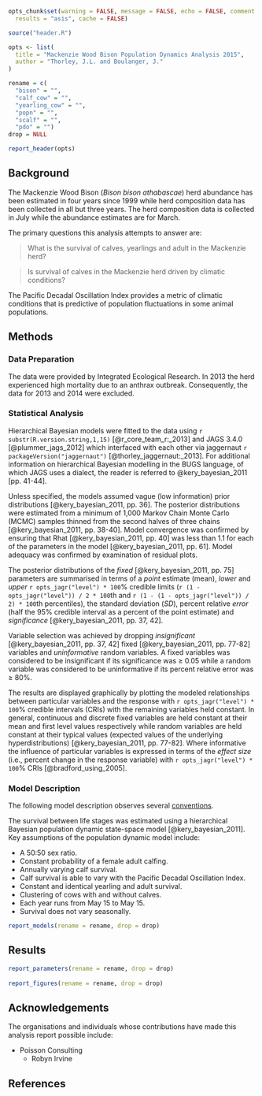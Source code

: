 ```r

opts_chunk$set(warning = FALSE, message = FALSE, echo = FALSE, comment = NA, 
  results = "asis", cache = FALSE)

source("header.R")
```

```r

opts <- list(
  title = "Mackenzie Wood Bison Population Dynamics Analysis 2015",
  author = "Thorley, J.L. and Boulanger, J."
)

rename = c(
  "bison" = "",
  "calf_cow" = "",
  "yearling_cow" = "",
  "popn" = "",
  "scalf" = "",
  "pdo" = "")
drop = NULL
```

```r
report_header(opts)
```

## Background

The Mackenzie Wood Bison (*Bison bison athabascae*) herd abundance has been 
estimated in four years since 1999 while herd composition data has been 
collected in all but three years. The herd composition data is collected in 
July while the abundance estimates are for March.

The primary questions this analysis attempts to answer are:

> What is the survival of calves, yearlings and adult in the Mackenzie herd?

> Is survival of calves in the Mackenzie herd driven by climatic conditions?

The Pacific Decadal Oscillation Index provides a metric of climatic conditions 
that is predictive of population fluctuations in some animal populations.

## Methods

### Data Preparation

The data were provided by Integrated Ecological Research.
In 2013 the herd experienced high mortality due to an anthrax outbreak. 
Consequently, the data for 2013 and 2014 were excluded.

### Statistical Analysis

Hierarchical Bayesian models were fitted to the data using 
`r substr(R.version.string,1,15)` [@r_core_team_r:_2013] 
and JAGS 3.4.0 [@plummer_jags_2012]
which interfaced with each other via 
jaggernaut `r packageVersion("jaggernaut")` [@thorley_jaggernaut:_2013]. 
For additional information on hierarchical Bayesian modelling in the BUGS language, of which JAGS uses a dialect, the reader is referred to @kery_bayesian_2011 [pp. 41-44].

Unless specified, the models assumed vague (low information) prior distributions 
[@kery_bayesian_2011, pp. 36]. The posterior distributions were estimated from a minimum of 1,000 Markov Chain Monte Carlo (MCMC) samples thinned 
from the second halves of three chains [@kery_bayesian_2011, pp. 38-40]. 
Model convergence was confirmed by ensuring that Rhat [@kery_bayesian_2011, pp. 40]
 was less than 1.1 for each of the parameters in the model 
 [@kery_bayesian_2011, pp. 61]. 
Model adequacy was confirmed by examination of residual plots.

The posterior distributions of the *fixed* 
[@kery_bayesian_2011, pp. 75] parameters
are summarised in terms of a *point* estimate (mean), 
*lower* and *upper* `r opts_jagr("level") * 100`% credible limits (`r (1 - opts_jagr("level")) / 2 * 100`th 
and `r (1 - (1 - opts_jagr("level")) / 2) * 100`th percentiles), the standard deviation (*SD*), percent relative *error* (half the 95% credible interval as a percent of the point estimate) and *significance* [@kery_bayesian_2011, pp. 37, 42].

Variable selection was achieved by dropping *insignificant* 
[@kery_bayesian_2011, pp. 37, 42] fixed [@kery_bayesian_2011, pp. 77-82] variables
and *uninformative* random  variables.
A fixed variables was considered to be
insignificant if its significance was $\geq$ 0.05 while a random variable was
considered to be uninformative if its percent relative error was $\geq$ 80%.

The results are displayed 
graphically by plotting the modeled relationships between particular 
variables and the response with `r opts_jagr("level") * 100`% 
credible intervals (CRIs) with the 
remaining variables held constant. In general, 
continuous and discrete fixed variables are held constant at their mean and 
first level values respectively while random variables are held constant at their 
typical values (expected values of the underlying hyperdistributions) 
[@kery_bayesian_2011, pp. 77-82]. 
Where informative the influence of particular variables is expressed in terms 
of the *effect size* (i.e., percent change in the response variable) with 
`r opts_jagr("level") * 100`% CRIs 
[@bradford_using_2005].

### Model Description

The following model description observes several [conventions](http://www.poissonconsulting.ca/modeling/model-description-conventions.html).

The survival between life stages was estimated using a hierarchical Bayesian 
population dynamic state-space model [@kery_bayesian_2011].
Key assumptions of the population dynamic model include:

- A 50:50 sex ratio.
- Constant probability of a female adult calfing.
- Annually varying calf survival.
- Calf survival is able to vary with the Pacific Decadal Oscillation Index.
- Constant and identical yearling and adult survival.
- Clustering of cows with and without calves.
- Each year runs from May 15 to May 15.
- Survival does not vary seasonally.

```r
report_models(rename = rename, drop = drop)
```

## Results

```r
report_parameters(rename = rename, drop = drop)
  
report_figures(rename = rename, drop = drop)
```

## Acknowledgements

The organisations and individuals whose contributions have made this analysis report possible include:

- Poisson Consulting
    - Robyn Irvine

## References
